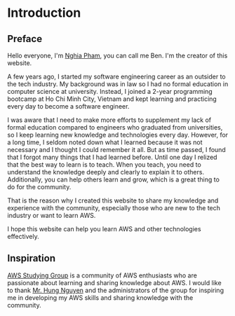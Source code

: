# Introduction

## Preface
Hello everyone, I'm [Nghia Pham](https://www.linkedin.com/in/nghia-pham-70a0ab205/), you can call me Ben. I'm the creator of this website.

A few years ago, I started my software engineering career as an outsider to the tech industry. My background was in law so
I had no formal education in computer science at university. Instead, I joined a 2-year programming bootcamp at Ho Chi Minh City, Vietnam and kept learning and practicing every day to become a software engineer.

I was aware that I need to make more efforts to supplement my lack of formal education compared to engineers who graduated from universities, so I keep learning new knowledge and technologies every day.
However, for a long time, I seldom noted down what I learned because it was not necessary and I thought I could remember it all. But as time passed, I found that I forgot many things that I had learned before.
Until one day I relized that the best way to learn is to teach. When you teach, you need to understand the knowledge deeply and clearly to explain it to others. Additionally, you can help others learn and grow, which is a great thing to do for the community.

That is the reason why I created this website to share my knowledge and experience with the community, especially those who are new to the tech industry or want to learn AWS.

I hope this website can help you learn AWS and other technologies effectively.

## Inspiration
[AWS Studying Group](https://awsstudygroup.com/) is a community of AWS enthusiasts who are passionate about learning and sharing knowledge about AWS.
I would like to thank [Mr. Hung Nguyen](https://www.linkedin.com/in/jotaguy/) and the administrators of the group for inspiring me in developing my AWS skills and sharing knowledge with the community.

